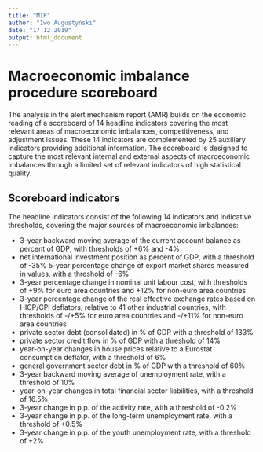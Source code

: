 ```yaml
---
title: "MIP"
author: "Iwo Augustyński"
date: "17 12 2019"
output: html_document
---
```


# Macroeconomic imbalance procedure scoreboard

The analysis in the alert mechanism report (AMR) builds on the economic reading of a scoreboard of 14 headline indicators covering the most relevant areas of macroeconomic imbalances, competitiveness, and adjustment issues. These 14 indicators are complemented by 25 auxiliary indicators providing additional information. The scoreboard is designed to capture the most relevant internal and external aspects of macroeconomic imbalances through a limited set of relevant indicators of  high  statistical quality.

## Scoreboard indicators

The headline indicators consist of the following 14 indicators and indicative thresholds, covering the major sources of macroeconomic imbalances:

- 3-year backward moving average of the current account balance as percent of GDP, with  thresholds of +6% and -4%
- net international investment position as percent of GDP, with a threshold of -35%
    5-year percentage change of export market shares measured in values, with a threshold of -6%
- 3-year percentage change in nominal unit labour cost, with thresholds of +9% for euro area countries and +12% for non-euro area countries
- 3-year percentage change of the real effective exchange rates based on HICP/CPI deflators, relative to 41 other industrial countries, with thresholds of -/+5% for euro area countries and -/+11% for non-euro area countries
- private sector debt (consolidated) in % of GDP with a threshold of 133%
- private sector credit flow in % of GDP with a threshold of 14%
- year-on-year changes in house prices relative to a Eurostat consumption deflator, with a threshold of 6%
- general government sector debt in % of GDP with a threshold of 60%
- 3-year backward moving average of unemployment rate, with a threshold of 10%
- year-on-year changes in total financial sector liabilities, with a threshold of 16.5%
- 3-year change in p.p. of the activity rate, with a threshold of -0.2%
- 3-year change in p.p. of the long-term unemployment rate, with a threshold of +0.5%
- 3-year change in p.p. of the youth unemployment rate, with a threshold of +2%
